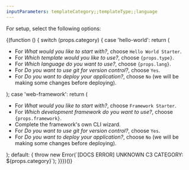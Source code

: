 ```yaml
---
inputParameters: templateCategory;;templateType;;language
---
```



For setup, select the following options:

{(function () {
switch (props.category) {
case 'hello-world':
return (<ul>

<li>For <em>What would you like to start with?</em>, choose <code>Hello World Starter</code>.</li>
<li>For <em>Which template would you like to use?</em>, choose <code>{props.type}</code>.</li>
<li>For <em>Which language do you want to use?</em>, choose <code>{props.lang}</code>.</li>
<li>For <em>Do you want to use git for version control?</em>, choose <code>Yes</code>.</li>
<li>For <em>Do you want to deploy your application?</em>, choose <code>No</code> (we will be making some changes before deploying).</li>
</ul>);
case 'web-framework':
return (<ul>
<li>For <em>What would you like to start with?</em>, choose <code>Framework Starter</code>.</li>
<li>For <em>Which development framework do you want to use?</em>, choose <code>{props.framework}</code>.</li>
<li>Complete the framework's own CLI wizard.</li>
<li>For <em>Do you want to use git for version control?</em>, choose <code>Yes</code>.</li>
<li>For <em>Do you want to deploy your application?</em>, choose <code>No</code> (we will be making some changes before deploying).</li>
</ul>);
default: {
throw new Error(`[DOCS ERROR] UNKNOWN C3 CATEGORY: ${props.category}`);
}}})()}
